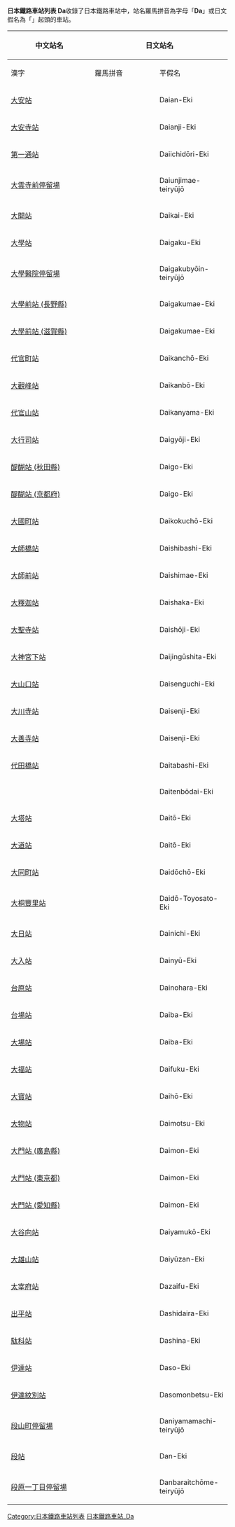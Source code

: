 {{noteTA
|1=zh-tw:車站;zh-cn:站;zh-hk:站;
}}
{{ListTOC Japan Romaji}}
<br>
{{ListTOC Japan Hiragana}}
'''日本鐵路車站列表 Da'''收錄了日本鐵路車站中，站名羅馬拼音為字母「'''Da'''」或日文假名為「'''{{lang|ja|だ}}'''」起頭的車站。

{| class="wikitable" border="1"
|-
! rowspan="2" width="200"| 中文站名
! colspan="3"| 日文站名
! rowspan="2" width="300"| 所屬業者/路線
|-
! width="150"| 漢字
! width="150"| 羅馬拼音
! width="150"| 平假名
|-
| [[大安站_(三重縣)|大安站]]
| {{lang|ja|大安駅}}
| Daian-Eki
| {{lang|ja|だいあんえき}}
| 三岐鐵道線
|-
|[[大安寺站|大安寺站]]
|{{lang|ja|大安寺駅}}
| Daianji-Eki
|{{lang|ja|だいあんじえき}}
|西日本旅客鐵道吉備線
|-
|[[第一通站|第一通站]]
|{{lang|ja|第一通り駅}}
| Daiichidōri-Eki
|{{lang|ja|だいいちどおりえき}}
|遠州鐵道線
|-
|[[大雲寺前停留場|大雲寺前停留場]]
|{{lang|ja|大雲寺前停留場}}
| Daiunjimae-teiryūjō
|{{lang|ja|だいうんじまえていりゅうじょう}}
|岡山電氣軌道清輝橋線
|-
|[[大開站|大開站]]
|{{lang|ja|大開駅}}
| Daikai-Eki
|{{lang|ja|だいかいえき}}
|神戶高速鐵道東西線
|-
|[[大學站_(日本)|大學站]]
|{{lang|ja|大学駅}}
| Daigaku-Eki
|{{lang|ja|だいがくえき}}
|松浦鐵道西九州線
|-
|[[大學醫院停留場|大學醫院停留場]]
|{{lang|ja|大学病院停留場}}
| Daigakubyōin-teiryūjō
|{{lang|ja|だいがくびょういんていりゅうじょう}}
|長崎電氣鐵道1,2,3系統
|-
|[[大學前站_(長野縣)|大學前站 (長野縣)]]
|{{lang|ja|大学前駅}}
| Daigakumae-Eki
|{{lang|ja|だいがくまええき}}
|上田電鐵別所線
|-
|[[大學前站_(滋賀縣)|大學前站 (滋賀縣)]]
|{{lang|ja|大学前駅}}
| Daigakumae-Eki
|{{lang|ja|だいがくまええき}}
|近江鐵道本線
|-
|[[代官町站|代官町站]]
|{{lang|ja|代官町駅}}
| Daikanchō-Eki
|{{lang|ja|だいかんちょうえき}}
|大井川鐵道本線
|-
|[[大觀峰站|大觀峰站]]
|{{lang|ja|大観峰駅}}
| Daikanbō-Eki
|{{lang|ja|だいかんぼうえき}}
|立山黑部貫光立山架空索道、立山隧道無軌電車
|-
|[[代官山站|代官山站]]
|{{lang|ja|代官山駅}}
| Daikanyama-Eki
|{{lang|ja|だいかんやまえき}}
|東急東橫線
|-
|[[大行司站|大行司站]]
|{{lang|ja|大行司駅}}
| Daigyōji-Eki
|{{lang|ja|だいぎょうじえき}}
|九州旅客鐵道日田彥山線
|-
|[[醍醐站_(秋田縣)|醍醐站 (秋田縣)]]
|{{lang|ja|醍醐駅}}
| Daigo-Eki
|{{lang|ja|だいごえき}}
|東日本旅客鐵道奧羽本線
|-
|[[醍醐站_(京都府)|醍醐站 (京都府)]]
|{{lang|ja|醍醐駅}}
| Daigo-Eki
|{{lang|ja|だいごえき}}
|京都市營地下鐵東西線
|-
|[[大國町站|大國町站]]
|{{lang|ja|大国町駅}}
| Daikokuchō-Eki
|{{lang|ja|だいこくちょうえき}}
|大阪Metro御堂筋線、四橋線
|-
|[[大師橋站|大師橋站]]
|{{lang|ja|大師橋駅}}
| Daishibashi-Eki
|{{lang|ja|だいしばしえき}}
|京急大師線
|-
|[[大師前站|大師前站]]
|{{lang|ja|大師前駅}}
| Daishimae-Eki
|{{lang|ja|だいしまええき}}
|東武大師線
|-
|[[大釋迦站|大釋迦站]]
|{{lang|ja|大釈迦駅}}
| Daishaka-Eki
|{{lang|ja|だいしゃかえき}}
|東日本旅客鐵道奧羽本線
|-
|[[大聖寺站|大聖寺站]]
|{{lang|ja|大聖寺駅}}
| Daishōji-Eki
|{{lang|ja|だいしょうじえき}}
|西日本旅客鐵道北陸本線
|-
|[[大神宮下站|大神宮下站]]
|{{lang|ja|大神宮下駅}}
| Daijingūshita-Eki
|{{lang|ja|だいじんぐうしたえき}}
|京成本線
|-
|[[大山口站|大山口站]]
|{{lang|ja|大山口駅}}
| Daisenguchi-Eki
|{{lang|ja|だいせんぐちえき}}
|西日本旅客鐵道山陰本線
|-
|[[大川寺站|大川寺站]]
|{{lang|ja|大川寺駅}}
| Daisenji-Eki
|{{lang|ja|だいせんじえき}}
|富山地方鐵道上瀧線
|-
|[[大善寺站|大善寺站]]
|{{lang|ja|大善寺駅}}
| Daisenji-Eki
|{{lang|ja|だいぜんじえき}}
|西鐵天神大牟田線
|-
|[[代田橋站|代田橋站]]
|{{lang|ja|代田橋駅}}
| Daitabashi-Eki
|{{lang|ja|だいたばしえき}}
|京王線
|-
|{{Translink|ja|大展望台駅|大展望台站}}
|{{lang|ja|大展望台駅}}
| Daitenbōdai-Eki
|{{lang|ja|だいてんぼうだいえき}}
|御岳登山鐵道
|-
|[[大塔站_(日本)|大塔站]]
|{{lang|ja|大塔駅}}
| Daitō-Eki
|{{lang|ja|だいとうえき}}
|九州旅客鐵道佐世保線
|-
|[[大道站|大道站]]
|{{lang|ja|大道駅}}
| Daitō-Eki
|{{lang|ja|だいどうえき}}
|西日本旅客鐵道山陽本線
|-
|[[大同町站|大同町站]]
|{{lang|ja|大同町駅}}
| Daidōchō-Eki
|{{lang|ja|だいどうちょうえき}}
|名鐵常滑線
|-
|[[大桐豐里站|大桐豐里站]]
|{{lang|ja|だいどう豊里駅}}
| Daidō-Toyosato-Eki
|{{lang|ja|だいどうとよさとえき}}
|大阪Metro今里筋線
|-
|[[大日站|大日站]]
|{{lang|ja|大日駅}}
| Dainichi-Eki
|{{lang|ja|だいにちえき}}
|大阪Metro谷町線、大阪高速鐵道大阪單軌鐵路線
|-
|[[大入站|大入站]]
|{{lang|ja|大入駅}}
| Dainyū-Eki
|{{lang|ja|だいにゅうえき}}
|九州旅客鐵道筑肥線
|-
|[[台原站|台原站]]
|{{lang|ja|台原駅}}
| Dainohara-Eki
|{{lang|ja|だいのはらえき}}
|仙台市地下鐵南北線
|-
|[[台場站|台場站]]
|{{lang|ja|台場駅}}
| Daiba-Eki
|{{lang|ja|だいばえき}}
|百合鷗東京臨海新交通臨海線
|-
|[[大場站_(日本)|大場站]]
|{{lang|ja|大場駅}}
| Daiba-Eki
|{{lang|ja|だいばえき}}
|伊豆箱根鐵道駿豆線
|-
|[[大福站_(日本)|大福站]]
|{{lang|ja|大福駅}}
| Daifuku-Eki
|{{lang|ja|だいふくえき}}
|近鐵大阪線
|-
|[[大寶站_(日本)|大寶站]]
|{{lang|ja|大宝駅}}
| Daihō-Eki
|{{lang|ja|だいほうえき}}
|關東鐵道常總線
|-
|[[大物站|大物站]]
|{{lang|ja|大物駅}}
| Daimotsu-Eki
|{{lang|ja|だいもつえき}}
|阪神本線、難波線
|-
|[[大門站_(廣島縣)|大門站 (廣島縣)]]
|{{lang|ja|大門駅}}
| Daimon-Eki
|{{lang|ja|だいもんえき}}
|西日本旅客鐵道山陽本線
|-
|[[大門站_(東京都)|大門站 (東京都)]]
|{{lang|ja|大門駅}}
| Daimon-Eki
|{{lang|ja|だいもんえき}}
|都營地下鐵淺草線、大江戶線
|-
|[[大門站_(愛知縣)|大門站 (愛知縣)]]
|{{lang|ja|大門駅}}
| Daimon-Eki
|{{lang|ja|だいもんえき}}
|愛知環狀鐵道線
|-
|[[大谷向站|大谷向站]]
|{{lang|ja|大谷向駅}}
| Daiyamukō-Eki
|{{lang|ja|だいやむこうえき}}
|東武鬼怒川線
|-
|[[大雄山站|大雄山站]]
|{{lang|ja|大雄山駅}}
| Daiyūzan-Eki
|{{lang|ja|だいゆうざんえき}}
|伊豆箱根鐵道大雄山線
|-
|[[太宰府站|太宰府站]]
|{{lang|ja|太宰府駅}}
| Dazaifu-Eki
|{{lang|ja|だざいふえき}}
|西鐵太宰府線
|-
|[[出平站|出平站]]
|{{lang|ja|出平駅}}
| Dashidaira-Eki
|{{lang|ja|だしだいらえき}}
|黑部峽谷鐵道本線
|-
|[[駄科站|駄科站]]
|{{lang|ja|駄科駅}}
| Dashina-Eki
|{{lang|ja|だしなえき}}
|東海旅客鐵道飯田線
|-
|[[伊達站|伊達站]]
|{{lang|ja|伊達駅}}
| Daso-Eki
|{{lang|ja|だてえき}}
|東日本旅客鐵道東北本線
|-
|[[伊達紋別站|伊達紋別站]]
|{{lang|ja|伊達紋別駅}}
| Dasomonbetsu-Eki
|{{lang|ja|だてもんべつえき}}
|北海道旅客鐵道室蘭本線
|-
|[[段山町停留場|段山町停留場]]
|{{lang|ja|段山町停留場}}
| Daniyamamachi-teiryūjō
|{{lang|ja|だにやままちていりゅうじょう}}
|熊本市電2系統
|-
|[[段站|段站]]
|{{lang|ja|段駅}}
| Dan-Eki
|{{lang|ja|だんえき}}
|九州旅客鐵道肥薩線
|-
|[[段原一丁目停留場|段原一丁目停留場]]
|{{lang|ja|段原一丁目停留場}}
| Danbaraitchōme-teiryūjō
|{{lang|ja|だんばらいっちょうめていりゅうじょう}}
|廣島電鐵5系統
|}

[[Category:日本鐵路車站列表|Category:日本鐵路車站列表]]
[[Category:日本鐵路車站_Da|]]